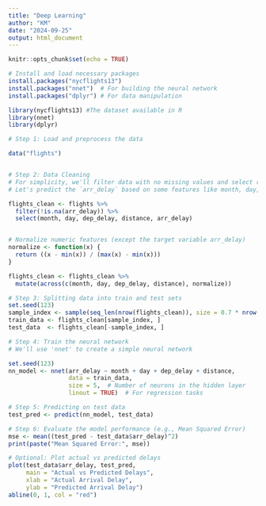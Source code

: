 ---
title: "Deep Learning"
author: "KM"
date: "2024-09-25"
output: html_document
---

```{r setup, include=FALSE}
knitr::opts_chunk$set(echo = TRUE)
```


```{r}
# Install and load necessary packages
install.packages("nycflights13")
install.packages("nnet")  # For building the neural network
install.packages("dplyr") # For data manipulation

library(nycflights13) #The dataset available in R
library(nnet)
library(dplyr)
```


```{r}
# Step 1: Load and preprocess the data

data("flights")


# Step 2: Data Cleaning
# For simplicity, we'll filter data with no missing values and select relevant columns.
# Let's predict the `arr_delay` based on some features like month, day, dep_delay, and distance.

flights_clean <- flights %>%
  filter(!is.na(arr_delay)) %>%
  select(month, day, dep_delay, distance, arr_delay)


# Normalize numeric features (except the target variable arr_delay)
normalize <- function(x) {
  return ((x - min(x)) / (max(x) - min(x)))
}

flights_clean <- flights_clean %>%
  mutate(across(c(month, day, dep_delay, distance), normalize))
```


```{r}
# Step 3: Splitting data into train and test sets
set.seed(123)
sample_index <- sample(seq_len(nrow(flights_clean)), size = 0.7 * nrow(flights_clean))
train_data <- flights_clean[sample_index, ]
test_data  <- flights_clean[-sample_index, ]
```


```{r}
# Step 4: Train the neural network
# We'll use 'nnet' to create a simple neural network

set.seed(123)
nn_model <- nnet(arr_delay ~ month + day + dep_delay + distance, 
                 data = train_data, 
                 size = 5,  # Number of neurons in the hidden layer
                 linout = TRUE)  # For regression tasks
```


```{r}
# Step 5: Predicting on test data
test_pred <- predict(nn_model, test_data)
```


```{r}

# Step 6: Evaluate the model performance (e.g., Mean Squared Error)
mse <- mean((test_pred - test_data$arr_delay)^2)
print(paste("Mean Squared Error:", mse))

# Optional: Plot actual vs predicted delays
plot(test_data$arr_delay, test_pred, 
     main = "Actual vs Predicted Delays", 
     xlab = "Actual Arrival Delay", 
     ylab = "Predicted Arrival Delay")
abline(0, 1, col = "red")

```

